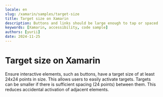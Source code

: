 ```yaml
---
locale: en
slug: /xamarin/samples/target-size
title: Target size on Xamarin
description: Buttons and links should be large enough to tap or spaced so they are not accidentally activated.
keywords: [Xamarin, accessibility, code sample]
authors: [yurii]
date: 2024-11-25
---
```


# Target size on Xamarin

Ensure interactive elements, such as buttons, have a target size of at least 24x24 points in size. This allows users to easily activate targets. Targets can be smaller if there is sufficient spacing (24 points) between them. This reduces accidental activation of adjacent elements.

<CodeSample id="target-size" framework="xamarin" locale="en"/>

